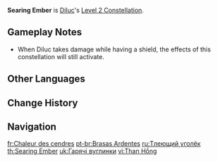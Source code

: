 {{Constellation Infobox
|image       = Constellation Searing Ember.png
|description = When Diluc takes DMG, his ATK increases by 10% and his ATK SPD increases by 5%. Lasts for 10s.<br />This effect can stack up to 3 times and can only occur once every 1.5s.
|level       = 2
|character   = Diluc
|utility1    = ATK SPD
|utility2    = ATK Increase
}}
'''Searing Ember''' is [[Diluc]]'s [[Level 2 Constellation]].

==Gameplay Notes==
* When Diluc takes damage while having a shield, the effects of this constellation will still activate.

==Other Languages==
{{Other Languages
|en      = Searing Ember
|zhs     = 炙热余烬
|zhs_rm  = Zhìrè yújìn
|zht     = 炙熱餘燼
|zht_rm  = Zhìrè yújìn
|zh_tl   = Scorching Ashes
|ja      = 灼熱余燼
|ja_rm   = Shakunetsu Yojin
|ja_tl   = Burning Embers
|ko      = 뜨거운 잿더미
|ko_rm   = Tteugeo'un Jaetdeomi
|ko_tl   = Hot Ashes
|es      = Ardor incesante
|es_tl   = Incessant Burning
|fr      = Chaleur des cendres
|fr_tl   = Heat of the Ashes
|ru      = Тлеющий уголёк
|ru_tl   = Smoldering Ember
|th      = Searing Ember
|vi      = Than Hồng
|vi_tl   = Ember
|de      = Heiße Asche
|de_tl   = Hot Ashes
|id      = Searing Ember
|pt      = Brasas Ardentes
|pt_tl   = Burning Embers
|tr      = Dağlayan Kor
|tr_tl   = 
|it      = Fiamme incessanti
|it_tl   = Incessant Flames
}}

==Change History==
{{Change History|1.0}}

==Navigation==
{{Talent Navbox|Diluc}}

[[fr:Chaleur des cendres]]
[[pt-br:Brasas Ardentes]]
[[ru:Тлеющий уголёк]]
[[th:Searing Ember]]
[[uk:Гарячі вуглинки]]
[[vi:Than Hồng]]